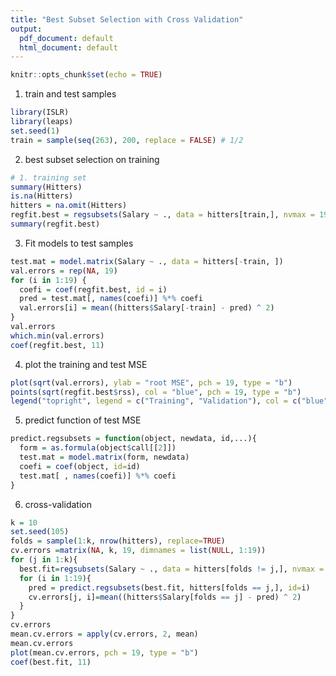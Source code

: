 ```yaml
---
title: "Best Subset Selection with Cross Validation"
output: 
  pdf_document: default
  html_document: default
---
```



```r
knitr::opts_chunk$set(echo = TRUE)
```

1. train and test samples
```r
library(ISLR)
library(leaps)
set.seed(1)
train = sample(seq(263), 200, replace = FALSE) # 1/2
```

2. best subset selection on training
```r
# 1. training set
summary(Hitters)
is.na(Hitters)
hitters = na.omit(Hitters)
regfit.best = regsubsets(Salary ~ ., data = hitters[train,], nvmax = 19)
summary(regfit.best)
```

3. Fit models to test samples
```r
test.mat = model.matrix(Salary ~ ., data = hitters[-train, ])
val.errors = rep(NA, 19)
for (i in 1:19) {
  coefi = coef(regfit.best, id = i)
  pred = test.mat[, names(coefi)] %*% coefi
  val.errors[i] = mean((hitters$Salary[-train] - pred) ^ 2)
}
val.errors
which.min(val.errors)
coef(regfit.best, 11)
```

4. plot the training and test MSE
```r
plot(sqrt(val.errors), ylab = "root MSE", pch = 19, type = "b")
points(sqrt(regfit.best$rss), col = "blue", pch = 19, type = "b")
legend("topright", legend = c("Training", "Validation"), col = c("blue", "black"), pch = 19)
```

5. predict function of test MSE
```r
predict.regsubsets = function(object, newdata, id,...){
  form = as.formula(object$call[[2]])
  test.mat = model.matrix(form, newdata)
  coefi = coef(object, id=id)
  test.mat[ , names(coefi)] %*% coefi
}
```

6. cross-validation
```r
k = 10
set.seed(105)
folds = sample(1:k, nrow(hitters), replace=TRUE)
cv.errors =matrix(NA, k, 19, dimnames = list(NULL, 1:19))
for (j in 1:k){
  best.fit=regsubsets(Salary ~ ., data = hitters[folds != j,], nvmax = 19)
  for (i in 1:19){
    pred = predict.regsubsets(best.fit, hitters[folds == j,], id=i)
    cv.errors[j, i]=mean((hitters$Salary[folds == j] - pred) ^ 2) 
  }
}
cv.errors
mean.cv.errors = apply(cv.errors, 2, mean)
mean.cv.errors
plot(mean.cv.errors, pch = 19, type = "b")
coef(best.fit, 11)
```

